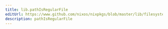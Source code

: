 ```yaml
---
title: lib.pathIsRegularFile
editUrl: https://www.github.com/nixos/nixpkgs/blob/master/lib/filesystem.nix#L84C23
description: pathIsRegularFile
---
```




<LinkCard
    title="Contribute Now!"
    description="API Documentation is done in our source code"
    href="https://www.github.com/nixos/nixpkgs/blob/master/lib/filesystem.nix#L84C23"
/>

